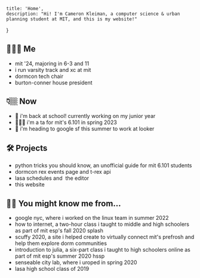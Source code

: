 
    title: 'Home',
    description: "Hi! I'm Cameron Kleiman, a computer science & urban planning student at MIT, and this is my website!"
}

<SocialBox />

## 🙋🏼‍♂️ Me

- mit '24, majoring in <SlideTip title="(computer science)">6-3</SlideTip> and <SlideTip title="(urban planning)">11</SlideTip>
- i run <Link href="https://mitathletics.com/sports/mcross" target="_blank">varsity track and xc</Link> at mit
- <Link href="https://dormcon.mit.edu" target="_blank">dormcon</Link> tech chair
- <Link href="https://bc.mit.edu" target="_blank">burton-conner house</Link> president

## 👇🏼 Now

- 🏫 i'm back at school! currently working on my junior year
- 👨🏼‍💻 i'm a ta for mit's <SlideTip title="fundamentals of programming">6.101</SlideTip> in spring 2023
- 💼 i'm heading to <Link href="https://careers.google.com/locations/san-francisco/" target="_blank">google sf</Link> this summer to work at <Link href="https://www.looker.com/" target="_blank">looker</Link>

## 🛠️ Projects

- <Link href="https://pages.camk.co/python/" target="_blank" rel="noreferrer">python tricks you should know</Link>, an unofficial guide for <Link href="https://py.mit.edu" target="_blank" rel="noreferrer">mit 6.101</Link> students
- <Link href="https://dormcon.mit.edu/rex/events" target="_blank">dormcon rex events page</Link> and <Link href="https://rex.mit.edu" target="_blank" rel="noreferrer">t-rex api</Link>
- <Link href="https://schedules.lasa2019.com" target="_blank">lasa schedules</Link> and&nbsp;
  <Link href="https://schedules-editor.lasa2019.com" target="_blank">the editor</Link>
- <Link href="https://github.com/camtheman256/personal-website" target="_blank">this website</Link>

## 👋🏼 You might know me from&hellip;
- <Link href="https://careers.google.com/locations/new-york/" target="_blank">google nyc</Link>, where i worked on the linux team in summer 2022
- <Link href="https://splash-c14375.github.io/" target="_blank">how to internet</Link>, a two-hour class i taught to middle and high schoolers as part of mit esp's fall 2020 splash
- <Link href="https://www.notion.so/SCUFFY-2020-7ca7a73c7ecd4e1e8c9a14aec02cc2f3" target="_blank">scuffy 2020</Link>, a site i helped create to virtually connect mit's prefrosh and help them explore dorm communities
- <Link href="https://camtheman256.github.io/C14008-website/" target="_blank">introduction to julia</Link>, a six-part class i taught to high schoolers online as part of mit esp's summer 2020 hssp
- <Link href="https://senseable.mit.edu" target="_blank">senseable city lab</Link>, where i <SlideTip title="mit's undergraduate research opportunities program">uroped</SlideTip> in spring 2020
- <Link href="https://www.lasahighschool.org" target="_blank">lasa high school</Link> class of 2019

